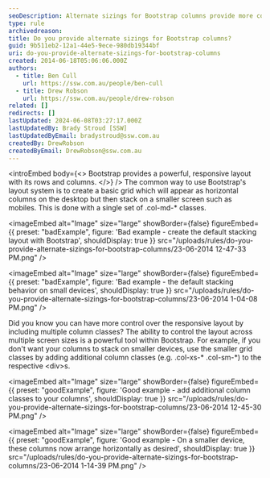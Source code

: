 ```yaml
---
seoDescription: Alternate sizings for Bootstrap columns provide more control over responsive layouts, allowing customization of stacking behavior across various screen sizes.
type: rule
archivedreason:
title: Do you provide alternate sizings for Bootstrap columns?
guid: 9b511eb2-12a1-44e5-9ece-980db19344bf
uri: do-you-provide-alternate-sizings-for-bootstrap-columns
created: 2014-06-18T05:06:06.000Z
authors:
  - title: Ben Cull
    url: https://ssw.com.au/people/ben-cull
  - title: Drew Robson
    url: https://ssw.com.au/people/drew-robson
related: []
redirects: []
lastUpdated: 2024-06-08T03:27:17.000Z
lastUpdatedBy: Brady Stroud [SSW]
lastUpdatedByEmail: bradystroud@ssw.com.au
createdBy: DrewRobson
createdByEmail: DrewRobson@ssw.com.au
---
```


<introEmbed
  body={<>
Bootstrap provides a powerful, responsive layout with its rows and columns.
  </>}
/>
The common way to use Bootstrap's layout system is to create a basic grid which will appear as horizontal columns on the desktop but then stack on a smaller screen such as mobiles. This is done with a single set of .col-md-\* classes.

<imageEmbed
  alt="Image"
  size="large"
  showBorder={false}
  figureEmbed={{
    preset: "badExample",
    figure: 'Bad example - create the default stacking layout with Bootstrap',
    shouldDisplay: true
  }}
  src="/uploads/rules/do-you-provide-alternate-sizings-for-bootstrap-columns/23-06-2014 12-47-33 PM.png"
/>

<imageEmbed
  alt="Image"
  size="large"
  showBorder={false}
  figureEmbed={{
    preset: "badExample",
    figure: 'Bad example - the default stacking behavior on small devices',
    shouldDisplay: true
  }}
  src="/uploads/rules/do-you-provide-alternate-sizings-for-bootstrap-columns/23-06-2014 1-04-08 PM.png"
/>

Did you know you can have more control over the responsive layout by including multiple column classes? The ability to control the layout across multiple screen sizes is a powerful tool within Bootstrap. For example, if you don't want your columns to stack on smaller devices, use the smaller grid classes by adding additional column classes (e.g. .col-xs-\* .col-sm-\*) to the respective &lt;div&gt;s.

<imageEmbed
  alt="Image"
  size="large"
  showBorder={false}
  figureEmbed={{
    preset: "goodExample",
    figure: 'Good example - add additional column classes to your columns',
    shouldDisplay: true
  }}
  src="/uploads/rules/do-you-provide-alternate-sizings-for-bootstrap-columns/23-06-2014 12-45-30 PM.png"
/>

<imageEmbed
  alt="Image"
  size="large"
  showBorder={false}
  figureEmbed={{
    preset: "goodExample",
    figure: 'Good example - On a smaller device, these columns now arrange horizontally as desired',
    shouldDisplay: true
  }}
  src="/uploads/rules/do-you-provide-alternate-sizings-for-bootstrap-columns/23-06-2014 1-14-39 PM.png"
/>
